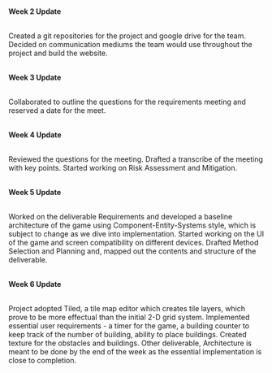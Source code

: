 \
**Week 2 Update**

\
Created a git repositories for the project and google drive for the team. Decided on communication mediums the team would use throughout the project and build the website.

\
**Week 3 Update**

\
Collaborated to outline the questions for the requirements meeting and reserved a date for the meet.

\
**Week 4 Update**

\
Reviewed the questions for the meeting. Drafted a transcribe of the meeting with key points. Started working on Risk Assessment and Mitigation.

\
**Week 5 Update**

\
Worked on the deliverable Requirements and developed a baseline architecture of the game using Component-Entity-Systems style, which is subject to change as we dive into implementation. Started working on the UI of the game and screen compatibility on different devices. Drafted Method Selection and Planning and, mapped out the contents and structure of the deliverable.

\
**Week 6 Update**

\
Project adopted Tiled, a tile map editor which creates tile layers, which prove to be more effectual than the initial 2-D grid system. Implemented essential user requirements - a timer for the game, a building counter to keep track of the number of building, ability to place buildings. Created texture for the obstacles and buildings. Other deliverable, Architecture is meant to be done by the end of the week as the essential implementation is close to completion.

